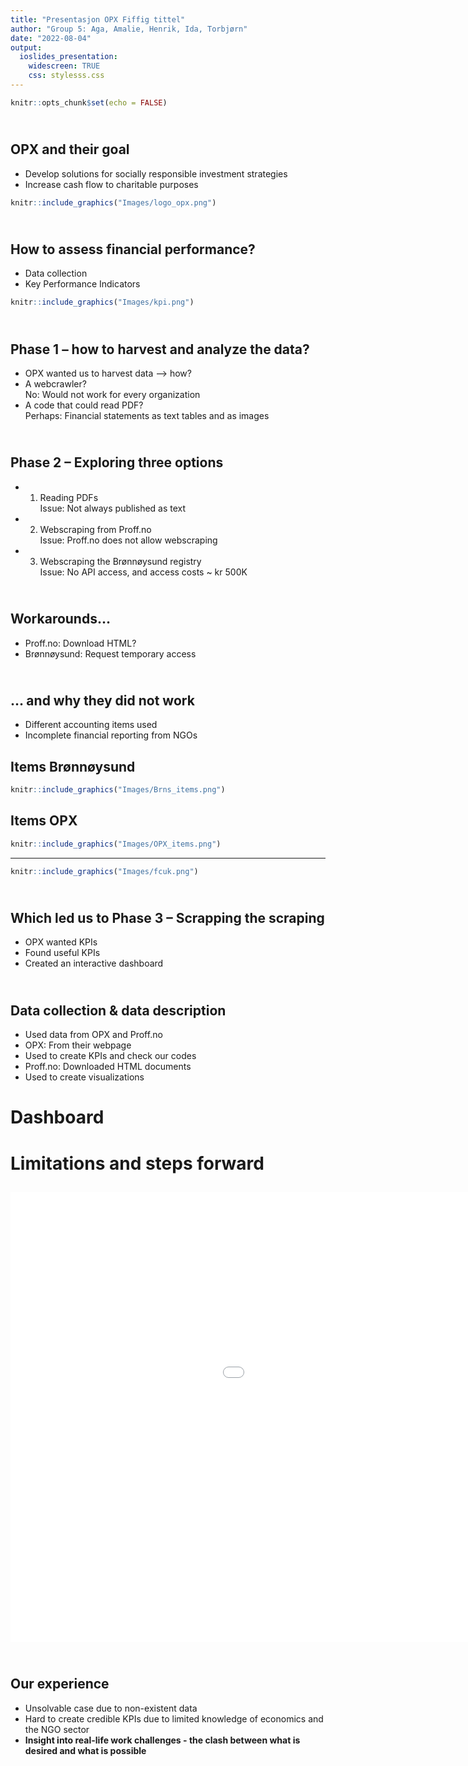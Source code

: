 ```yaml
---
title: "Presentasjon OPX Fiffig tittel"
author: "Group 5: Aga, Amalie, Henrik, Ida, Torbjørn"
date: "2022-08-04"
output: 
  ioslides_presentation:
    widescreen: TRUE 
    css: stylesss.css
---
```


```r
knitr::opts_chunk$set(echo = FALSE)

```


## <br> OPX and their goal
- Develop solutions for socially responsible investment strategies
- Increase cash flow to charitable purposes <br>

```r
knitr::include_graphics("Images/logo_opx.png")
```


## <br> How to assess financial performance?
- Data collection 
- Key Performance Indicators <br>

```r
knitr::include_graphics("Images/kpi.png")

```


## {data-background="Images/brainstorming2.png" data-background-size=cover}


## <br> Phase 1 – how to harvest and analyze the data?
- OPX wanted us to harvest data --> how? <br> 
- A webcrawler? <br> 
No: Would not work for every organization 
- A code that could read PDF? <br> 
Perhaps: Financial statements as text tables and as images


## <br> Phase 2 – Exploring three options
- 1. Reading PDFs <br>
Issue: Not always published as text
- 2. Webscraping from Proff.no <br>
Issue: Proff.no does not allow webscraping
- 3. Webscraping the Brønnøysund registry <br>
Issue: No API access, and access costs ~ kr 500K

## <br> Workarounds... 
- Proff.no: Download HTML?
- Brønnøysund: Request temporary access

## <br> ... and why they did not work
- Different accounting items used
- Incomplete financial reporting from NGOs



## Items Brønnøysund
```r
knitr::include_graphics("Images/Brns_items.png")

```

## Items OPX
```r
knitr::include_graphics("Images/OPX_items.png")

```

---- 
```r
knitr::include_graphics("Images/fcuk.png")

```

## <br> Which led us to Phase 3 – Scrapping the scraping
- OPX wanted KPIs
- Found useful KPIs
- Created an interactive dashboard

## <br> Data collection & data description
- Used data from OPX and Proff.no 
- OPX: From their webpage
- Used to create KPIs and check our codes
- Proff.no: Downloaded HTML documents
- Used to create visualizations

# Dashboard

# Limitations and steps forward

## <iframe width="1280" height="720" src="Images/henrik.mp4" align="middle" frameborder="0" allowfullscreen></iframe>

## {data-background="Images/tenke.png" data-background-size=cover}

## <br> Our experience
- Unsolvable case due to non-existent data
- Hard to create credible KPIs due to limited knowledge of economics and the NGO sector
- **Insight into real-life work challenges - the clash between what is desired and what is possible**